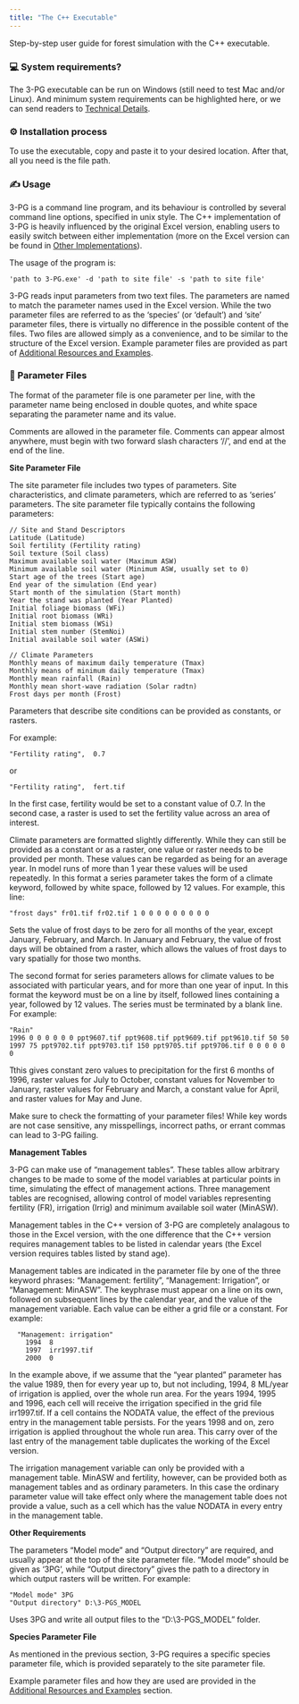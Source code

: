 ```yaml
---
title: "The C++ Executable"
---
```


Step-by-step user guide for forest simulation with the C++ executable.

### 💻 System requirements?

The 3-PG executable can be run on Windows (still need to test Mac and/or Linux). And minimum system requirements can be highlighted here, or we can send readers to [Technical Details](./Section_8.qmd).

### ⚙️ Installation process

To use the executable, copy and paste it to your desired location. After that, all you need is the file path.

### ✍️ Usage

3-PG is a command line program, and its behaviour is controlled by several command line options, specified in unix style. The C++ implementation of 3-PG is heavily influenced by the original Excel version, enabling users to easily switch between either implementation (more on the Excel version can be found in [Other Implementations](./Section_5.qmd)).

The usage of the program is:

```         
'path to 3-PG.exe' -d 'path to site file' -s 'path to site file'
```

3-PG reads input parameters from two text files. The parameters are named to match the parameter names used in the Excel version. While the two parameter files are referred to as the 'species' (or 'default') and 'site' parameter files, there is virtually no difference in the possible content of the files. Two files are allowed simply as a convenience, and to be similar to the structure of the Excel version. Example parameter files are provided as part of [Additional Resources and Examples](./Section_7.qmd).

### 📄 Parameter Files

The format of the parameter file is one parameter per line, with the parameter name being enclosed in double quotes, and white space separating the parameter name and its value.

::: callout-note
Comments are allowed in the parameter file. Comments can appear almost anywhere, must begin with two forward slash characters '//', and end at the end of the line.
:::

**Site Parameter File**

The site parameter file includes two types of parameters. Site characteristics, and climate parameters, which are referred to as 'series' parameters. The site parameter file typically contains the following parameters:

``` .custom-block
// Site and Stand Descriptors
Latitude (Latitude)
Soil fertility (Fertility rating)
Soil texture (Soil class)
Maximum available soil water (Maximum ASW)
Minimum available soil water (Minimum ASW, usually set to 0)
Start age of the trees (Start age)
End year of the simulation (End year)
Start month of the simulation (Start month)
Year the stand was planted (Year Planted)
Initial foliage biomass (WFi)
Initial root biomass (WRi)
Initial stem biomass (WSi)
Initial stem number (StemNoi)
Initial available soil water (ASWi)

// Climate Parameters
Monthly means of maximum daily temperature (Tmax)
Monthly means of minimum daily temperature (Tmax)
Monthly mean rainfall (Rain)
Monthly mean short-wave radiation (Solar radtn)
Frost days per month (Frost)
```

Parameters that describe site conditions can be provided as constants, or rasters.

For example:

```         
"Fertility rating",  0.7
```

or

```         
"Fertility rating",  fert.tif
```

In the first case, fertility would be set to a constant value of 0.7. In the second case, a raster is used to set the fertility value across an area of interest.

Climate parameters are formatted slightly differently. While they can still be provided as a constant or as a raster, one value or raster needs to be provided per month. These values can be regarded as being for an average year. In model runs of more than 1 year these values will be used repeatedly. In this format a series parameter takes the form of a climate keyword, followed by white space, followed by 12 values. For example, this line:

```         
"frost days" fr01.tif fr02.tif 1 0 0 0 0 0 0 0 0 0
```

Sets the value of frost days to be zero for all months of the year, except January, February, and March. In January and February, the value of frost days will be obtained from a raster, which allows the values of frost days to vary spatially for those two months.

The second format for series parameters allows for climate values to be associated with particular years, and for more than one year of input. In this format the keyword must be on a line by itself, followed lines containing a year, followed by 12 values. The series must be terminated by a blank line. For example:

```         
"Rain" 
1996 0 0 0 0 0 0 ppt9607.tif ppt9608.tif ppt9609.tif ppt9610.tif 50 50 
1997 75 ppt9702.tif ppt9703.tif 150 ppt9705.tif ppt9706.tif 0 0 0 0 0 0
```

Tthis gives constant zero values to precipitation for the first 6 months of 1996, raster values for July to October, constant values for November to January, raster values for February and March, a constant value for April, and raster values for May and June.

::: callout-important
Make sure to check the formatting of your parameter files! While key words are not case sensitive, any misspellings, incorrect paths, or errant commas can lead to 3-PG failing.
:::

**Management Tables**

3-PG can make use of "management tables". These tables allow arbitrary changes to be made to some of the model variables at particular points in time, simulating the effect of management actions. Three management tables are recognised, allowing control of model variables representing fertility (FR), irrigation (Irrig) and minimum available soil water (MinASW).

Management tables in the C++ version of 3-PG are completely analagous to those in the Excel version, with the one difference that the C++ version requires management tables to be listed in calendar years (the Excel version requires tables listed by stand age).

Management tables are indicated in the parameter file by one of the three keyword phrases: "Management: fertility", "Management: Irrigation", or "Management: MinASW". The keyphrase must appear on a line on its own, followed on subsequent lines by the calendar year, and the value of the management variable. Each value can be either a grid file or a constant. For example:

``` .custom-block
  "Management: irrigation"
    1994  8
    1997  irr1997.tif
    2000  0
```

In the example above, if we assume that the "year planted" parameter has the value 1989, then for every year up to, but not including, 1994, 8 ML/year of irrigation is applied, over the whole run area. For the years 1994, 1995 and 1996, each cell will receive the irrigation specified in the grid file irr1997.tif. If a cell contains the NODATA value, the effect of the previous entry in the management table persists. For the years 1998 and on, zero irrigation is applied throughout the whole run area. This carry over of the last entry of the management table duplicates the working of the Excel version.

The irrigation management variable can only be provided with a management table. MinASW and fertility, however, can be provided both as management tables and as ordinary parameters. In this case the ordinary parameter value will take effect only where the management table does not provide a value, such as a cell which has the value NODATA in every entry in the management table.

**Other Requirements**

The parameters "Model mode" and "Output directory" are required, and usually appear at the top of the site parameter file. "Model mode" should be given as '3PG', while "Output directory" gives the path to a directory in which output rasters will be written. For example:

```         
"Model mode" 3PG
"Output directory" D:\3-PGS_MODEL
```

Uses 3PG and write all output files to the "D:\\3-PGS_MODEL" folder.

**Species Parameter File**

As mentioned in the previous section, 3-PG requires a specific species parameter file, which is provided separately to the site parameter file.

::: callout-tip
Example parameter files and how they are used are provided in the [Additional Resources and Examples](./Section_7.qmd) section.
:::
